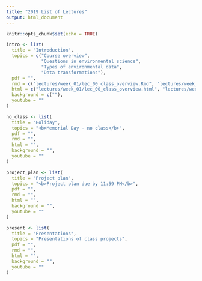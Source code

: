 ```yaml
---
title: "2019 List of Lectures"
output: html_document
---
```


```r
knitr::opts_chunk$set(echo = TRUE)
```

```r
intro <- list(
  title = "Introduction",
  topics = c("Course overview",
             "Questions in environmental science",
             "Types of environmental data",
             "Data transformations"),
  pdf = "",
  rmd = c("lectures/week_01/lec_00_class_overview.Rmd", "lectures/week_01/lec_01_intro_to_ts.Rmd"),
  html = c("lectures/week_01/lec_00_class_overview.html", "lectures/week_01/lec_01_intro_to_ts.html"),
  background = c(""),
  youtube = ""
)

no_class <- list(
  title = "Holiday",
  topics = "<b>Memorial Day - no class</b>",
  pdf = "",
  rmd = "",
  html = "",
  background = "",
  youtube = ""
)

project_plan <- list(
  title = "Project plan",
  topics = "<b>Project plan due by 11:59 PM</b>",
  pdf = "",
  rmd = "",
  html = "",
  background = "",
  youtube = ""
)

present <- list(
  title = "Presentations",
  topics = "Presentations of class projects",
  pdf = "",
  rmd = "",
  html = "",
  background = "",
  youtube = ""
)
```



